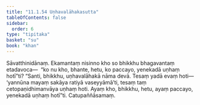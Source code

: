 ```yaml
---
title: "11.1.54 Uṇhavalāhakasutta"
tableOfContents: false
sidebar:
  order: 6
type: "tipitaka"
basket: "su"
book: "khan"
---
```



<DynamicBreadcrumb />

<Division number="603" book="khan" bookNo="13" page="216">

<Paragraph number="1226" book="khan">
Sāvatthinidānaṃ. Ekamantaṃ nisinno kho so bhikkhu bhagavantaṃ etadavoca—  “ko nu kho, bhante, hetu, ko paccayo, yenekadā uṇhaṃ hotī”ti? “Santi, bhikkhu, uṇhavalāhakā nāma devā. Tesaṃ yadā evaṃ hoti—  ‘yannūna mayaṃ sakāya ratiyā vaseyyāmā’ti, tesaṃ taṃ cetopaṇidhimanvāya uṇhaṃ hoti. Ayaṃ kho, bhikkhu, hetu, ayaṃ paccayo, yenekadā uṇhaṃ hotī”ti.

</Paragraph>
</Division>

<Paragraph number="1227" type="center" book="khan">
Catupaññāsamaṃ.
</Paragraph>